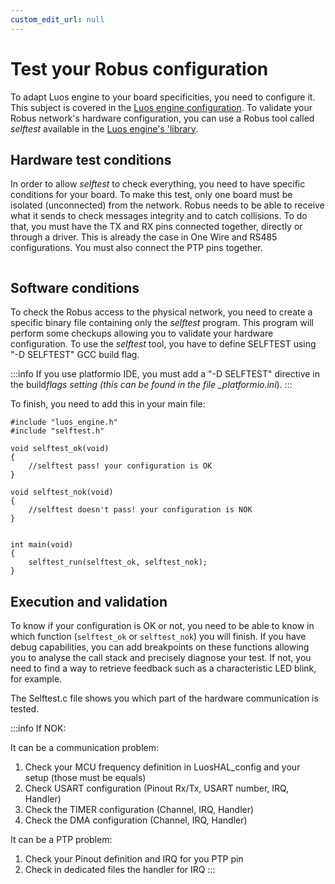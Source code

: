 ```yaml
---
custom_edit_url: null
---
```



# Test your Robus configuration

To adapt Luos engine to your board specificities, you need to configure it. This subject is covered in the [Luos engine configuration](./mcu).
To validate your Robus network's hardware configuration, you can use a Robus tool called _selftest_ available in the <a href="https://github.com/Luos-io/luos_engine/tree/main/network/robus/selftest" target="_blank" rel="external nofollow">Luos engine's 'library<IconExternalLink width="10"></IconExternalLink></a>.

## Hardware test conditions

In order to allow _selftest_ to check everything, you need to have specific conditions for your board.
To make this test, only one board must be isolated (unconnected) from the network.
Robus needs to be able to receive what it sends to check messages integrity and to catch collisions. To do that, you must have the TX and RX pins connected together, directly or through a driver. This is already the case in One Wire and RS485 configurations.
You must also connect the PTP pins together.

<div align="center">
  <Image
    sources={{
      light: '/assets/images/selftest_connection.svg',
      dark: '/assets/images/selftest_connection-dark.svg',
    }}
  />
</div>

## Software conditions

To check the Robus access to the physical network, you need to create a specific binary file containing only the _selftest_ program. This program will perform some checkups allowing you to validate your hardware configuration.
To use the _selftest_ tool, you have to define SELFTEST using "-D SELFTEST" GCC build flag.

:::info
If you use platformio IDE, you must add a "-D SELFTEST" directive in the build*flags setting (this can be found in the file \_platformio.ini*).
:::

To finish, you need to add this in your main file:

```AsciiDoc
#include "luos_engine.h"
#include "selftest.h"

void selftest_ok(void)
{
    //selftest pass! your configuration is OK
}

void selftest_nok(void)
{
    //selftest doesn't pass! your configuration is NOK
}


int main(void)
{
    selftest_run(selftest_ok, selftest_nok);
}
```

## Execution and validation

To know if your configuration is OK or not, you need to be able to know in which function (`selftest_ok` or `selftest_nok`) you will finish.
If you have debug capabilities, you can add breakpoints on these functions allowing you to analyse the call stack and precisely diagnose your test.
If not, you need to find a way to retrieve feedback such as a characteristic LED blink, for example.

The Selftest.c file shows you which part of the hardware communication is tested.

:::info
If NOK:

It can be a communication problem:

1. Check your MCU frequency definition in LuosHAL_config and your setup (those must be equals)
2. Check USART configuration (Pinout Rx/Tx, USART number, IRQ, Handler)
3. Check the TIMER configuration (Channel, IRQ, Handler)
4. Check the DMA configuration (Channel, IRQ, Handler)

It can be a PTP problem:

1. Check your Pinout definition and IRQ for you PTP pin
2. Check in dedicated files the handler for IRQ
   :::
